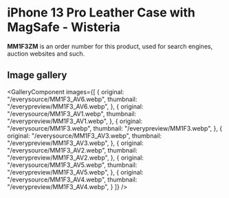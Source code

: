 
# iPhone 13 Pro Leather Case with MagSafe - Wisteria

<Callout type='info' emoji='👉🏻'>**MM1F3ZM** is an order number for this product, used for search engines, auction websites and such.</Callout>

## Image gallery

<GalleryComponent
    images={[
      {
        original: "/everysource/MM1F3_AV6.webp",
        thumbnail: "/everypreview/MM1F3_AV6.webp",
      },
      {
        original: "/everysource/MM1F3_AV1.webp",
        thumbnail: "/everypreview/MM1F3_AV1.webp",
      },
      {
        original: "/everysource/MM1F3.webp",
        thumbnail: "/everypreview/MM1F3.webp",
      },
      {
        original: "/everysource/MM1F3_AV3.webp",
        thumbnail: "/everypreview/MM1F3_AV3.webp",
      },
      {
        original: "/everysource/MM1F3_AV2.webp",
        thumbnail: "/everypreview/MM1F3_AV2.webp",
      },
      {
        original: "/everysource/MM1F3_AV5.webp",
        thumbnail: "/everypreview/MM1F3_AV5.webp",
      },
      {
        original: "/everysource/MM1F3_AV4.webp",
        thumbnail: "/everypreview/MM1F3_AV4.webp",
      }
    ]}
  />
